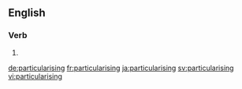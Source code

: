 ==English==

===Verb===
{{head|en|present participle}}

# {{present participle of|particularise|lang=en}}

[[de:particularising]]
[[fr:particularising]]
[[ja:particularising]]
[[sv:particularising]]
[[vi:particularising]]